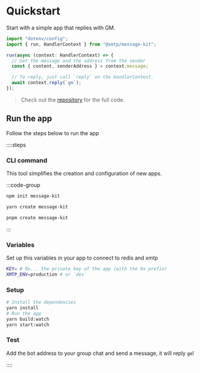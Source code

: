 # Quickstart

Start with a simple app that replies with GM.

```jsx [src/index.ts]
import "dotenv/config";
import { run, HandlerContext } from "@xmtp/message-kit";

run(async (context: HandlerContext) => {
  // Get the message and the address from the sender
  const { content, senderAddress } = context.message;

  // To reply, just call `reply` on the HandlerContext.
  await context.reply(`gm`);
});
```

> Check out the [repository](https://github.com/xmtp-labs/message-kit/tree/main/examples/gm) for the full code.

## Run the app

Follow the steps below to run the app

::::steps

### CLI command

This tool simplifies the creation and configuration of new apps.

:::code-group

```bash [npm]
npm init message-kit
```

```bash [yarn]
yarn create message-kit
```

```bash [pnpm]
pnpm create message-kit
```

:::

### Variables

Set up this variables in your app to connect to redis and xmtp

```bash [cmd]
KEY= # 0x... the private key of the app (with the 0x prefix)
XMTP_ENV=production # or `dev`
```

### Setup

```bash [cmd]
# Install the dependencies
yarn install
# Run the app
yarn build:watch
yarn start:watch
```

### Test

Add the bot address to your group chat and send a message, it will reply `gm`!

::::
